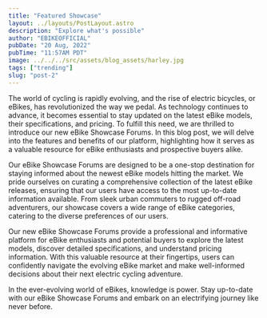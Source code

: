 ```yaml
---
title: "Featured Showcase"
layout: ../layouts/PostLayout.astro
description: "Explore what's possible"
author: "EBIKEOFFICIAL"
pubDate: "20 Aug, 2022"
pubTime: "11:57AM PDT"
image: ../../../src/assets/blog_assets/harley.jpg
tags: ["trending"]
slug: "post-2"
---
```


The world of cycling is rapidly evolving, and the rise of electric bicycles, or eBikes, has revolutionized the way we pedal. As technology continues to advance, it becomes essential to stay updated on the latest eBike models, their specifications, and pricing. To fulfill this need, we are thrilled to introduce our new eBike Showcase Forums. In this blog post, we will delve into the features and benefits of our platform, highlighting how it serves as a valuable resource for eBike enthusiasts and prospective buyers alike.

Our eBike Showcase Forums are designed to be a one-stop destination for staying informed about the newest eBike models hitting the market. We pride ourselves on curating a comprehensive collection of the latest eBike releases, ensuring that our users have access to the most up-to-date information available. From sleek urban commuters to rugged off-road adventurers, our showcase covers a wide range of eBike categories, catering to the diverse preferences of our users.

Our new eBike Showcase Forums provide a professional and informative platform for eBike enthusiasts and potential buyers to explore the latest models, discover detailed specifications, and understand pricing information. With this valuable resource at their fingertips, users can confidently navigate the evolving eBike market and make well-informed decisions about their next electric cycling adventure.

In the ever-evolving world of eBikes, knowledge is power. Stay up-to-date with our eBike Showcase Forums and embark on an electrifying journey like never before.
